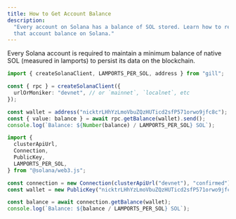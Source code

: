 ```yaml
---
title: How to Get Account Balance
description:
  "Every account on Solana has a balance of SOL stored. Learn how to retrieve
  that account balance on Solana."
---
```


Every Solana account is required to maintain a minimum balance of native SOL
(measured in lamports) to persist its data on the blockchain.

<CodeTabs storage="cookbook">

```typescript !! title="gill"
import { createSolanaClient, LAMPORTS_PER_SOL, address } from "gill";

const { rpc } = createSolanaClient({
  urlOrMoniker: "devnet", // or `mainnet`, `localnet`, etc
});

const wallet = address("nicktrLHhYzLmoVbuZQzHUTicd2sfP571orwo9jfc8c");
const { value: balance } = await rpc.getBalance(wallet).send();
console.log(`Balance: ${Number(balance) / LAMPORTS_PER_SOL} SOL`);
```

```typescript !! title="web3.js"
import {
  clusterApiUrl,
  Connection,
  PublicKey,
  LAMPORTS_PER_SOL,
} from "@solana/web3.js";

const connection = new Connection(clusterApiUrl("devnet"), "confirmed");
const wallet = new PublicKey("nicktrLHhYzLmoVbuZQzHUTicd2sfP571orwo9jfc8c");

const balance = await connection.getBalance(wallet);
console.log(`Balance: ${balance / LAMPORTS_PER_SOL} SOL`);
```

</CodeTabs>
